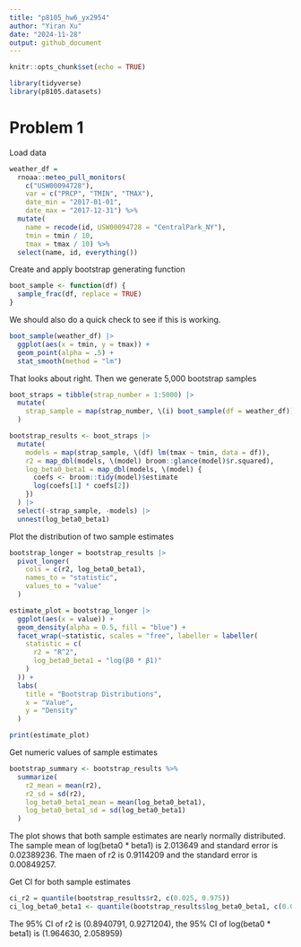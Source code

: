 ```yaml
---
title: "p8105_hw6_yx2954"
author: "Yiran Xu"
date: "2024-11-28"
output: github_document
---
```


```r
knitr::opts_chunk$set(echo = TRUE)
```

```r
library(tidyverse)
library(p8105.datasets)
```

# Problem 1 

Load data
```r
weather_df = 
  rnoaa::meteo_pull_monitors(
    c("USW00094728"),
    var = c("PRCP", "TMIN", "TMAX"), 
    date_min = "2017-01-01",
    date_max = "2017-12-31") %>%
  mutate(
    name = recode(id, USW00094728 = "CentralPark_NY"),
    tmin = tmin / 10,
    tmax = tmax / 10) %>%
  select(name, id, everything())
```

Create and apply bootstrap generating function

```r
boot_sample <- function(df) {
  sample_frac(df, replace = TRUE)
}
```

We should also do a quick check to see if this is working.
```r
boot_sample(weather_df) |> 
  ggplot(aes(x = tmin, y = tmax)) + 
  geom_point(alpha = .5) +
  stat_smooth(method = "lm")
```

That looks about right. Then we generate 5,000 bootstrap samples
```r
boot_straps = tibble(strap_number = 1:5000) |>
  mutate(
    strap_sample = map(strap_number, \(i) boot_sample(df = weather_df))
  )
```

```r
bootstrap_results <- boot_straps |>
  mutate(
    models = map(strap_sample, \(df) lm(tmax ~ tmin, data = df)),
    r2 = map_dbl(models, \(model) broom::glance(model)$r.squared),
    log_beta0_beta1 = map_dbl(models, \(model) {
      coefs <- broom::tidy(model)$estimate
      log(coefs[1] * coefs[2])
    })
  ) |>
  select(-strap_sample, -models) |>
  unnest(log_beta0_beta1) 
```

Plot the distribution of two sample estimates
```r
bootstrap_longer = bootstrap_results |>
  pivot_longer(
    cols = c(r2, log_beta0_beta1),
    names_to = "statistic",
    values_to = "value"
  )

estimate_plot = bootstrap_longer |>
  ggplot(aes(x = value)) +
  geom_density(alpha = 0.5, fill = "blue") +
  facet_wrap(~statistic, scales = "free", labeller = labeller(
    statistic = c(
      r2 = "R^2",
      log_beta0_beta1 = "log(β0 * β1)"
    )
  )) +
  labs(
    title = "Bootstrap Distributions",
    x = "Value",
    y = "Density"
  )

print(estimate_plot)
```

Get numeric values of sample estimates
```r
bootstrap_summary <- bootstrap_results %>%
  summarize(
    r2_mean = mean(r2),
    r2_sd = sd(r2),
    log_beta0_beta1_mean = mean(log_beta0_beta1),
    log_beta0_beta1_sd = sd(log_beta0_beta1)
  )
```

The plot shows that both sample estimates are nearly normally distributed. The sample mean of log(beta0 * beta1) is 2.013649 and standard error is 0.02389236. The maen of r2 is 0.9114209 and the standard error is 0.00849257.

Get CI for both sample estimates
```r
ci_r2 = quantile(bootstrap_results$r2, c(0.025, 0.975))
ci_log_beta0_beta1 <- quantile(bootstrap_results$log_beta0_beta1, c(0.025, 0.975))
```

The 95% CI of r2 is (0.8940791, 0.9271204), the 95% CI of log(beta0 * beta1) is (1.964630, 2.058959)

